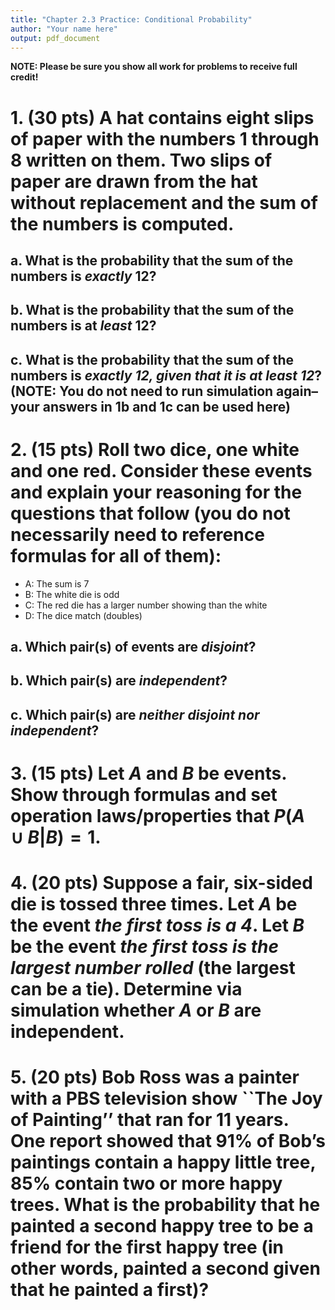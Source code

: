 ```yaml
---
title: "Chapter 2.3 Practice: Conditional Probability"
author: "Your name here"
output: pdf_document
---
```


**NOTE: Please be sure you show all work for problems to receive full credit!**

# 1. (30 pts) A hat contains eight slips of paper with the numbers 1 through 8 written on them. Two slips of paper are drawn from the hat without replacement and the sum of the numbers is computed.

## a. What is the probability that the sum of the numbers is *exactly* 12?



## b. What is the probability that the sum of the numbers is at *least* 12?


## c. What is the probability that the sum of the numbers is *exactly 12, given that it is at least 12*? (NOTE: You do not need to run simulation again--your answers in 1b and 1c can be used here)



\newpage
# 2. (15 pts) Roll two dice, one white and one red. Consider these events and explain your reasoning for the questions that follow (you do not necessarily need to reference formulas for all of them):

* A: The sum is 7
* B: The white die is odd
* C: The red die has a larger number showing than the white
* D: The dice match (doubles)

## a. Which pair(s) of events are *disjoint*?


## b. Which pair(s) are *independent*?


## c. Which pair(s) are *neither disjoint nor independent*?

\newpage

# 3. (15 pts) Let $A$ and $B$ be events. Show through formulas and set operation laws/properties that $P(A\cup B|B)=1$.

\newpage
# 4. (20 pts) Suppose a fair, six-sided die is tossed three times. Let $A$ be the event *the first toss is a 4*. Let $B$ be the event *the first toss is the largest number rolled* (the largest can be a tie). Determine via simulation whether $A$ or $B$ are independent.


\newpage
# 5. (20 pts) Bob Ross was a painter with a PBS television show ``The Joy of Painting'' that ran for 11 years. One report showed that 91% of Bob's paintings contain a happy little tree, 85% contain two or more happy trees. What is the probability that he painted a second happy tree to be a friend for the first happy tree (in other words, painted a second given that he painted a first)?
